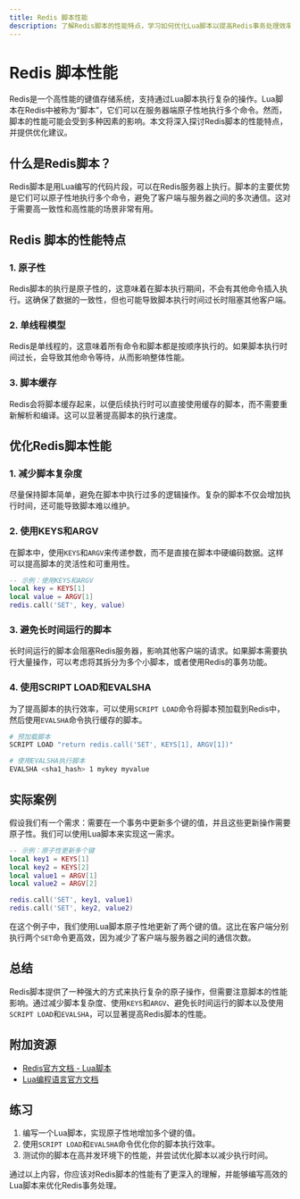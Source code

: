 ```yaml
---
title: Redis 脚本性能
description: 了解Redis脚本的性能特点，学习如何优化Lua脚本以提高Redis事务处理效率。
---
```


# Redis 脚本性能

Redis是一个高性能的键值存储系统，支持通过Lua脚本执行复杂的操作。Lua脚本在Redis中被称为“脚本”，它们可以在服务器端原子性地执行多个命令。然而，脚本的性能可能会受到多种因素的影响。本文将深入探讨Redis脚本的性能特点，并提供优化建议。

## 什么是Redis脚本？

Redis脚本是用Lua编写的代码片段，可以在Redis服务器上执行。脚本的主要优势是它们可以原子性地执行多个命令，避免了客户端与服务器之间的多次通信。这对于需要高一致性和高性能的场景非常有用。

## Redis 脚本的性能特点

### 1. 原子性

Redis脚本的执行是原子性的，这意味着在脚本执行期间，不会有其他命令插入执行。这确保了数据的一致性，但也可能导致脚本执行时间过长时阻塞其他客户端。

### 2. 单线程模型

Redis是单线程的，这意味着所有命令和脚本都是按顺序执行的。如果脚本执行时间过长，会导致其他命令等待，从而影响整体性能。

### 3. 脚本缓存

Redis会将脚本缓存起来，以便后续执行时可以直接使用缓存的脚本，而不需要重新解析和编译。这可以显著提高脚本的执行速度。

## 优化Redis脚本性能

### 1. 减少脚本复杂度

尽量保持脚本简单，避免在脚本中执行过多的逻辑操作。复杂的脚本不仅会增加执行时间，还可能导致脚本难以维护。

### 2. 使用KEYS和ARGV

在脚本中，使用`KEYS`和`ARGV`来传递参数，而不是直接在脚本中硬编码数据。这样可以提高脚本的灵活性和可重用性。

```lua
-- 示例：使用KEYS和ARGV
local key = KEYS[1]
local value = ARGV[1]
redis.call('SET', key, value)
```

### 3. 避免长时间运行的脚本

长时间运行的脚本会阻塞Redis服务器，影响其他客户端的请求。如果脚本需要执行大量操作，可以考虑将其拆分为多个小脚本，或者使用Redis的事务功能。

### 4. 使用SCRIPT LOAD和EVALSHA

为了提高脚本的执行效率，可以使用`SCRIPT LOAD`命令将脚本预加载到Redis中，然后使用`EVALSHA`命令执行缓存的脚本。

```bash
# 预加载脚本
SCRIPT LOAD "return redis.call('SET', KEYS[1], ARGV[1])"

# 使用EVALSHA执行脚本
EVALSHA <sha1_hash> 1 mykey myvalue
```

## 实际案例

假设我们有一个需求：需要在一个事务中更新多个键的值，并且这些更新操作需要原子性。我们可以使用Lua脚本来实现这一需求。

```lua
-- 示例：原子性更新多个键
local key1 = KEYS[1]
local key2 = KEYS[2]
local value1 = ARGV[1]
local value2 = ARGV[2]

redis.call('SET', key1, value1)
redis.call('SET', key2, value2)
```

在这个例子中，我们使用Lua脚本原子性地更新了两个键的值。这比在客户端分别执行两个`SET`命令更高效，因为减少了客户端与服务器之间的通信次数。

## 总结

Redis脚本提供了一种强大的方式来执行复杂的原子操作，但需要注意脚本的性能影响。通过减少脚本复杂度、使用`KEYS`和`ARGV`、避免长时间运行的脚本以及使用`SCRIPT LOAD`和`EVALSHA`，可以显著提高Redis脚本的性能。

## 附加资源

- [Redis官方文档 - Lua脚本](https://redis.io/docs/manual/programmability/eval-intro/)
- [Lua编程语言官方文档](https://www.lua.org/manual/5.1/)

## 练习

1. 编写一个Lua脚本，实现原子性地增加多个键的值。
2. 使用`SCRIPT LOAD`和`EVALSHA`命令优化你的脚本执行效率。
3. 测试你的脚本在高并发环境下的性能，并尝试优化脚本以减少执行时间。

通过以上内容，你应该对Redis脚本的性能有了更深入的理解，并能够编写高效的Lua脚本来优化Redis事务处理。